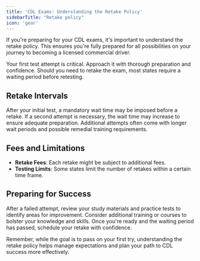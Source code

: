 ```yaml
---
title: 'CDL Exams: Understanding the Retake Policy'
sidebarTitle: "Retake policy"
icon: 'gear'
---
```



If you're preparing for your CDL exams, it's important to understand the retake policy. This ensures you're fully prepared for all possibilities on your journey to becoming a licensed commercial driver.

<CardGroup cols={2}>
  <Card title="Initial Test Attempt" icon="clipboard-check" color="#4CAF50">
    Your first test attempt is critical. Approach it with thorough preparation and confidence.
  </Card>
  <Card title="Retake Eligibility" icon="gear" color="#F44336">
    Should you need to retake the exam, most states require a waiting period before retesting.
  </Card>
</CardGroup>

## Retake Intervals

<Tabs>
  <Tab title="First Attempt">
    After your initial test, a mandatory wait time may be imposed before a retake.
  </Tab>
  <Tab title="Second Attempt">
    If a second attempt is necessary, the wait time may increase to ensure adequate preparation.
  </Tab>
  <Tab title="Subsequent Attempts">
    Additional attempts often come with longer wait periods and possible remedial training requirements.
  </Tab>
</Tabs>

## Fees and Limitations

- **Retake Fees**: Each retake might be subject to additional fees.
- **Testing Limits**: Some states limit the number of retakes within a certain time frame.

## Preparing for Success

<Steps>
  <Step title="Study and Review">
    After a failed attempt, review your study materials and practice tests to identify areas for improvement.
  </Step>
  <Step title="Remedial Training">
    Consider additional training or courses to bolster your knowledge and skills.
  </Step>
  <Step title="Schedule Retake">
    Once you're ready and the waiting period has passed, schedule your retake with confidence.
  </Step>
</Steps>

Remember, while the goal is to pass on your first try, understanding the retake policy helps manage expectations and plan your path to CDL success more effectively.
